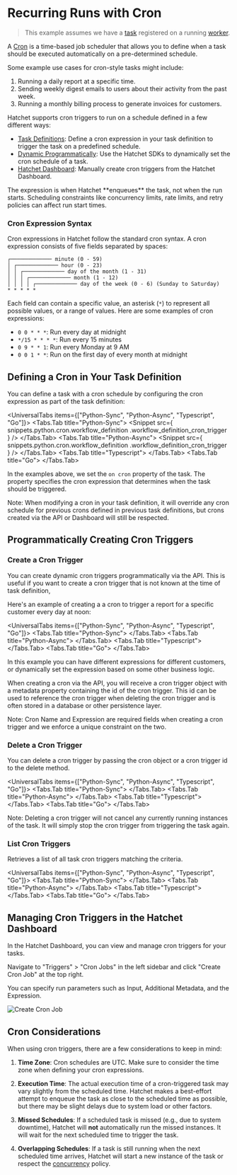 
# Recurring Runs with Cron

> This example assumes we have a [task](./your-first-task.mdx) registered on a running [worker](./workers.mdx).

A [Cron](https://en.wikipedia.org/wiki/Cron) is a time-based job scheduler that allows you to define when a task should be executed automatically on a pre-determined schedule.

Some example use cases for cron-style tasks might include:

1. Running a daily report at a specific time.
2. Sending weekly digest emails to users about their activity from the past week.
3. Running a monthly billing process to generate invoices for customers.

Hatchet supports cron triggers to run on a schedule defined in a few different ways:

- [Task Definitions](./cron-runs.mdx#defining-a-cron-in-your-task-definition): Define a cron expression in your task definition to trigger the task on a predefined schedule.
- [Dynamic Programmatically](./cron-runs.mdx#programmatically-creating-cron-triggers): Use the Hatchet SDKs to dynamically set the cron schedule of a task.
- [Hatchet Dashboard](./cron-runs.mdx#managing-cron-jobs-in-the-hatchet-dashboard): Manually create cron triggers from the Hatchet Dashboard.

<Callout type="warning">
  The expression is when Hatchet **enqueues** the task, not when the run starts.
  Scheduling constraints like concurrency limits, rate limits, and retry
  policies can affect run start times.
</Callout>

### Cron Expression Syntax

Cron expressions in Hatchet follow the standard cron syntax. A cron expression consists of five fields separated by spaces:

```
┌───────────── minute (0 - 59)
│ ┌───────────── hour (0 - 23)
│ │ ┌───────────── day of the month (1 - 31)
│ │ │ ┌───────────── month (1 - 12)
│ │ │ │ ┌───────────── day of the week (0 - 6) (Sunday to Saturday)
* * * * *
```

Each field can contain a specific value, an asterisk (`*`) to represent all possible values, or a range of values. Here are some examples of cron expressions:

- `0 0 * * *`: Run every day at midnight
- `*/15 * * * *`: Run every 15 minutes
- `0 9 * * 1`: Run every Monday at 9 AM
- `0 0 1 * *`: Run on the first day of every month at midnight

## Defining a Cron in Your Task Definition

You can define a task with a cron schedule by configuring the cron expression as part of the task definition:

<UniversalTabs items={["Python-Sync", "Python-Async", "Typescript", "Go"]}>
  <Tabs.Tab title="Python-Sync">
    <Snippet
      src={
        snippets.python.cron.workflow_definition
          .workflow_definition_cron_trigger
      }
    />
  </Tabs.Tab>
  <Tabs.Tab title="Python-Async">
    <Snippet
      src={
        snippets.python.cron.workflow_definition
          .workflow_definition_cron_trigger
      }
    />
  </Tabs.Tab>
  <Tabs.Tab title="Typescript">
    <Snippet src={snippets.typescript.on_cron.workflow.run_workflow_on_cron} />
  </Tabs.Tab>
  <Tabs.Tab title="Go">
    <Snippet src={snippets.go.cron.main.workflow_definition_cron_trigger} />
  </Tabs.Tab>
</UniversalTabs>

In the examples above, we set the `on cron` property of the task. The property specifies the cron expression that determines when the task should be triggered.

<Callout>
  Note: When modifying a cron in your task definition, it will override any cron
  schedule for previous crons defined in previous task definitions, but crons
  created via the API or Dashboard will still be respected.
</Callout>

## Programmatically Creating Cron Triggers

### Create a Cron Trigger

You can create dynamic cron triggers programmatically via the API. This is useful if you want to create a cron trigger that is not known at the time of task definition,

Here's an example of creating a a cron to trigger a report for a specific customer every day at noon:

<UniversalTabs items={["Python-Sync", "Python-Async", "Typescript", "Go"]}>
  <Tabs.Tab title="Python-Sync">
    <Snippet src={snippets.python.cron.programatic_sync.create} />
  </Tabs.Tab>
  <Tabs.Tab title="Python-Async">
    <Snippet src={snippets.python.cron.programatic_async.create} />
  </Tabs.Tab>
  <Tabs.Tab title="Typescript">
    <Snippet src={snippets.typescript.simple.cron.create} />
  </Tabs.Tab>
  <Tabs.Tab title="Go">
    <Snippet src={snippets.go.cron.main.create} />
  </Tabs.Tab>
</UniversalTabs>

In this example you can have different expressions for different customers, or dynamically set the expression based on some other business logic.

When creating a cron via the API, you will receive a cron trigger object with a metadata property containing the id of the cron trigger. This id can be used to reference the cron trigger when deleting the cron trigger and is often stored in a database or other persistence layer.

<Callout>
  Note: Cron Name and Expression are required fields when creating a cron
  trigger and we enforce a unique constraint on the two.
</Callout>

### Delete a Cron Trigger

You can delete a cron trigger by passing the cron object or a cron trigger id to the delete method.

<UniversalTabs items={["Python-Sync", "Python-Async", "Typescript", "Go"]}>
  <Tabs.Tab title="Python-Sync">
    <Snippet src={snippets.python.cron.programatic_sync.delete} />
  </Tabs.Tab>
  <Tabs.Tab title="Python-Async">
    <Snippet src={snippets.python.cron.programatic_async.delete} />
  </Tabs.Tab>
  <Tabs.Tab title="Typescript">
    <Snippet src={snippets.typescript.simple.cron.delete} />
  </Tabs.Tab>
  <Tabs.Tab title="Go">
    <Snippet src={snippets.go.cron.main.delete} />
  </Tabs.Tab>
</UniversalTabs>

<Callout>
  Note: Deleting a cron trigger will not cancel any currently running instances
  of the task. It will simply stop the cron trigger from triggering the task
  again.
</Callout>

### List Cron Triggers

Retrieves a list of all task cron triggers matching the criteria.

<UniversalTabs items={["Python-Sync", "Python-Async", "Typescript", "Go"]}>
  <Tabs.Tab title="Python-Sync">
    <Snippet src={snippets.python.cron.programatic_sync.list} />
  </Tabs.Tab>
  <Tabs.Tab title="Python-Async">
    <Snippet src={snippets.python.cron.programatic_async.list} />
  </Tabs.Tab>
  <Tabs.Tab title="Typescript">
    <Snippet src={snippets.typescript.simple.cron.list} />
  </Tabs.Tab>
  <Tabs.Tab title="Go">
    <Snippet src={snippets.go.cron.main.list} />
  </Tabs.Tab>
</UniversalTabs>

## Managing Cron Triggers in the Hatchet Dashboard

In the Hatchet Dashboard, you can view and manage cron triggers for your tasks.

Navigate to "Triggers" > "Cron Jobs" in the left sidebar and click "Create Cron Job" at the top right.

You can specify run parameters such as Input, Additional Metadata, and the Expression.

![Create Cron Job](../../public/cron-dash.gif)

## Cron Considerations

When using cron triggers, there are a few considerations to keep in mind:

1. **Time Zone**: Cron schedules are UTC. Make sure to consider the time zone when defining your cron expressions.

2. **Execution Time**: The actual execution time of a cron-triggered task may vary slightly from the scheduled time. Hatchet makes a best-effort attempt to enqueue the task as close to the scheduled time as possible, but there may be slight delays due to system load or other factors.

3. **Missed Schedules**: If a scheduled task is missed (e.g., due to system downtime), Hatchet will **not** automatically run the missed instances. It will wait for the next scheduled time to trigger the task.

4. **Overlapping Schedules**: If a task is still running when the next scheduled time arrives, Hatchet will start a new instance of the task or respect the [concurrency](./concurrency.mdx) policy.
